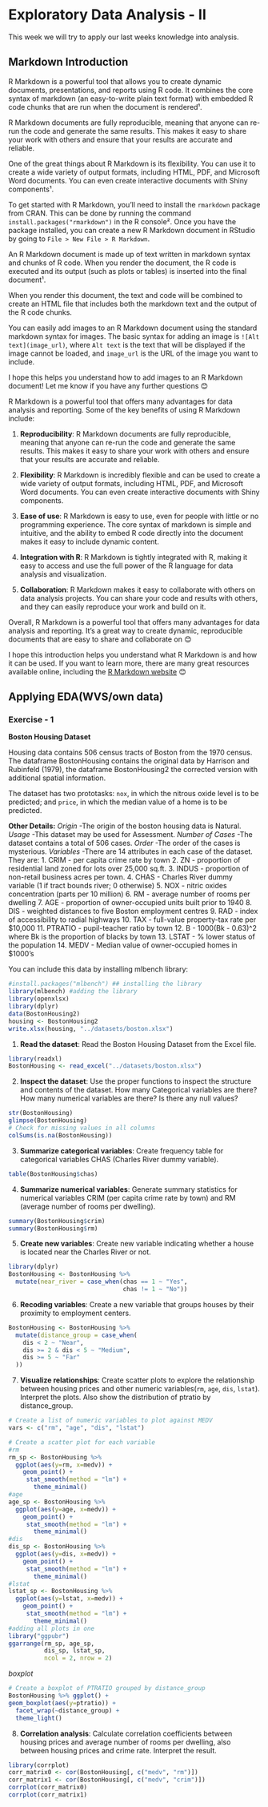 # Exploratory Data Analysis - II {#eda-2}
This week we will try to apply our last weeks knowledge into analysis.

## Markdown Introduction

R Markdown is a powerful tool that allows you to create dynamic documents, presentations, and reports using R code. It combines the core syntax of markdown (an easy-to-write plain text format) with embedded R code chunks that are run when the document is rendered¹.

R Markdown documents are fully reproducible, meaning that anyone can re-run the code and generate the same results. This makes it easy to share your work with others and ensure that your results are accurate and reliable.

One of the great things about R Markdown is its flexibility. You can use it to create a wide variety of output formats, including HTML, PDF, and Microsoft Word documents. You can even create interactive documents with Shiny components¹.

To get started with R Markdown, you'll need to install the `rmarkdown` package from CRAN. This can be done by running the command `install.packages("rmarkdown")` in the R console². Once you have the package installed, you can create a new R Markdown document in RStudio by going to `File > New File > R Markdown`.

An R Markdown document is made up of text written in markdown syntax and chunks of R code. When you render the document, the R code is executed and its output (such as plots or tables) is inserted into the final document¹.


When you render this document, the text and code will be combined to create an HTML file that includes both the markdown text and the output of the R code chunks.

You can easily add images to an R Markdown document using the standard markdown syntax for images. The basic syntax for adding an image is `![Alt text](image_url)`, where `Alt text` is the text that will be displayed if the image cannot be loaded, and `image_url` is the URL of the image you want to include.


I hope this helps you understand how to add images to an R Markdown document! Let me know if you have any further questions 😊

R Markdown is a powerful tool that offers many advantages for data analysis and reporting. Some of the key benefits of using R Markdown include:

1. **Reproducibility**: R Markdown documents are fully reproducible, meaning that anyone can re-run the code and generate the same results. This makes it easy to share your work with others and ensure that your results are accurate and reliable.

2. **Flexibility**: R Markdown is incredibly flexible and can be used to create a wide variety of output formats, including HTML, PDF, and Microsoft Word documents. You can even create interactive documents with Shiny components.

3. **Ease of use**: R Markdown is easy to use, even for people with little or no programming experience. The core syntax of markdown is simple and intuitive, and the ability to embed R code directly into the document makes it easy to include dynamic content.

4. **Integration with R**: R Markdown is tightly integrated with R, making it easy to access and use the full power of the R language for data analysis and visualization.

5. **Collaboration**: R Markdown makes it easy to collaborate with others on data analysis projects. You can share your code and results with others, and they can easily reproduce your work and build on it.

Overall, R Markdown is a powerful tool that offers many advantages for data analysis and reporting. It's a great way to create dynamic, reproducible documents that are easy to share and collaborate on 😊

I hope this introduction helps you understand what R Markdown is and how it can be used. If you want to learn more, there are many great resources available online, including the [R Markdown website](^1^) 😊




## Applying EDA(WVS/own data)

### Exercise - 1

**Boston Housing Dataset**

Housing data contains 506 census tracts of Boston from the 1970 census. The dataframe BostonHousing contains the original data by Harrison and Rubinfeld (1979), the dataframe BostonHousing2 the corrected version with additional spatial information.

The dataset has two prototasks: `nox`, in which the nitrous oxide level is to be predicted; and `price`, in which the median value of a home is to be predicted.

**Other Details:** 
  *Origin*
    -The origin of the boston housing data is Natural.
  *Usage*
    -This dataset may be used for Assessment.
  *Number of Cases*
    -The dataset contains a total of 506 cases.
  *Order*
    -The order of the cases is mysterious.
  *Variables*
    -There are 14 attributes in each case of the dataset. They are:
    1. CRIM - per capita crime rate by town
    2. ZN - proportion of residential land zoned for lots over 25,000 sq.ft.
    3. INDUS - proportion of non-retail business acres per town.
    4. CHAS - Charles River dummy variable (1 if tract bounds river; 0 otherwise)
    5. NOX - nitric oxides concentration (parts per 10 million)
    6. RM - average number of rooms per dwelling
    7. AGE - proportion of owner-occupied units built prior to 1940
    8. DIS - weighted distances to five Boston employment centres
    9. RAD - index of accessibility to radial highways
    10. TAX - full-value property-tax rate per $10,000
    11. PTRATIO - pupil-teacher ratio by town
    12. B - 1000(Bk - 0.63)^2 where Bk is the proportion of blacks by town
    13. LSTAT - % lower status of the population
    14. MEDV - Median value of owner-occupied homes in $1000's

You can include this data by installing mlbench library:
```r
#install.packages("mlbench") ## installing the library
library(mlbench) #adding the library
library(openxlsx)
library(dplyr)
data(BostonHousing2)
housing <- BostonHousing2
write.xlsx(housing, "../datasets/boston.xlsx")
```


1. **Read the dataset**: Read the Boston Housing Dataset from the Excel file.

```r
library(readxl)
BostonHousing <- read_excel("../datasets/boston.xlsx")
```


2. **Inspect the dataset**: Use the proper functions to inspect the structure and contents of the dataset. How many Categorical variables are there? How many numerical variables are there? Is there any null values?

```r
str(BostonHousing)
glimpse(BostonHousing)
# Check for missing values in all columns
colSums(is.na(BostonHousing))
```


3. **Summarize categorical variables**: Create frequency table for categorical variables CHAS (Charles River dummy variable).

```r
table(BostonHousing$chas)
```


4. **Summarize numerical variables**: Generate summary statistics for numerical variables CRIM (per capita crime rate by town) and RM (average number of rooms per dwelling).

```r
summary(BostonHousing$crim)
summary(BostonHousing$rm)
```


5. **Create new variables**: Create new variable indicating whether a house is located near the Charles River or not.

```r
library(dplyr)
BostonHousing <- BostonHousing %>%
  mutate(near_river = case_when(chas == 1 ~ "Yes",
                                chas != 1 ~ "No"))
```


6. **Recoding variables**: Create a new variable that groups houses by their proximity to employment centers.

```r
BostonHousing <- BostonHousing %>%
  mutate(distance_group = case_when(
    dis < 2 ~ "Near",
    dis >= 2 & dis < 5 ~ "Medium",
    dis >= 5 ~ "Far"
  ))
```


7. **Visualize relationships**: Create scatter plots to explore the relationship between housing prices and other numeric variables(`rm`, `age`, `dis`, `lstat`). Interpret the plots. Also show the distribution of ptratio by distance_group.

```r
# Create a list of numeric variables to plot against MEDV
vars <- c("rm", "age", "dis", "lstat")

# Create a scatter plot for each variable
#rm
rm_sp <- BostonHousing %>% 
  ggplot(aes(y=rm, x=medv)) +
    geom_point() + 
     stat_smooth(method = "lm") + 
       theme_minimal()
#age
age_sp <- BostonHousing %>% 
  ggplot(aes(y=age, x=medv)) +
    geom_point() + 
     stat_smooth(method = "lm") + 
       theme_minimal()
#dis
dis_sp <- BostonHousing %>% 
  ggplot(aes(y=dis, x=medv)) +
    geom_point() + 
     stat_smooth(method = "lm") + 
       theme_minimal()
#lstat
lstat_sp <- BostonHousing %>% 
  ggplot(aes(y=lstat, x=medv)) +
    geom_point() + 
     stat_smooth(method = "lm") + 
       theme_minimal()
#adding all plots in one
library("ggpubr")
ggarrange(rm_sp, age_sp,
          dis_sp, lstat_sp,
          ncol = 2, nrow = 2)
```

*boxplot*

```r
# Create a boxplot of PTRATIO grouped by distance_group
BostonHousing %>% ggplot() + 
geom_boxplot(aes(y=ptratio)) +
  facet_wrap(~distance_group) +
  theme_light()
```


8. **Correlation analysis**: Calculate correlation coefficients between housing prices and average number of rooms per dwelling, also between housing prices and crime rate. Interpret the result.

```r
library(corrplot)
corr_matrix0 <- cor(BostonHousing[, c("medv", "rm")])
corr_matrix1 <- cor(BostonHousing[, c("medv", "crim")])
corrplot(corr_matrix0)
corrplot(corr_matrix1)
```






